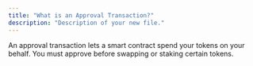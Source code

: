 ```yaml
---
title: "What is an Approval Transaction?"
description: "Description of your new file."
---
```


An approval transaction lets a smart contract spend your tokens on your behalf. You must approve before swapping or staking certain tokens.